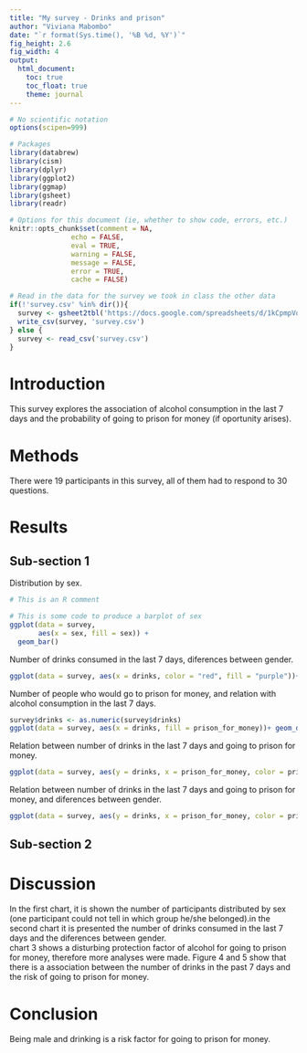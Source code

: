 ---
title: "My survey - Drinks and prison"
author: "Viviana Mabombo"
date: "`r format(Sys.time(), '%B %d, %Y')`"
fig_height: 2.6
fig_width: 4
output:
  html_document:
    toc: true
    toc_float: true
    theme: journal
---


```{r, echo = FALSE, warning = FALSE, message = FALSE, comment = NA, error= FALSE, cache = F}
# No scientific notation
options(scipen=999)

# Packages 
library(databrew)
library(cism)
library(dplyr)
library(ggplot2)
library(ggmap)
library(gsheet)
library(readr)

# Options for this document (ie, whether to show code, errors, etc.)
knitr::opts_chunk$set(comment = NA, 
               echo = FALSE,
               eval = TRUE,
               warning = FALSE, 
               message = FALSE, 
               error = TRUE, 
               cache = FALSE)

# Read in the data for the survey we took in class the other data
if(!'survey.csv' %in% dir()){
  survey <- gsheet2tbl('https://docs.google.com/spreadsheets/d/1kCpmpVqD4tzkdGgyLQGVqeZG1sJoe2FwFJIxtDRsrb0/edit?usp=sharing')
  write_csv(survey, 'survey.csv')
} else {
  survey <- read_csv('survey.csv')
}
```

# Introduction

This survey explores the association of alcohol consumption in the last 7 days and the probability of going to prison for money (if oportunity arises).

# Methods

There were 19 participants in this survey, all of them had to respond to 30 questions.


# Results

## Sub-section 1

Distribution by sex.

```{r}
# This is an R comment

# This is some code to produce a barplot of sex 
ggplot(data = survey,
       aes(x = sex, fill = sex)) +
  geom_bar() 
```
Number of drinks consumed in the last 7 days, diferences between gender.

```{r}
ggplot(data = survey, aes(x = drinks, color = "red", fill = "purple"))+ geom_histogram(alpha = 0.5)+ theme_classic() + facet_wrap(~sex)
```





Number of people who would go to prison for money, and relation with alcohol consumption in the last 7 days.

```{r}
survey$drinks <- as.numeric(survey$drinks)
ggplot(data = survey, aes(x = drinks, fill = prison_for_money))+ geom_density(alpha = 0.5)
```
Relation between number of drinks in the last 7 days and going to prison for money. 
```{r}
ggplot(data = survey, aes(y = drinks, x = prison_for_money, color = prison_for_money, fill = prison_for_money))+ geom_boxplot(alpha = 0.5)+geom_point()
```

Relation between number of drinks in the last 7 days and going to prison for money, and diferences between gender.
```{r}

ggplot(data = survey, aes(y = drinks, x = prison_for_money, color = prison_for_money, fill = prison_for_money))+ geom_boxplot(alpha = 0.5)+geom_point()+facet_wrap(~sex)
```

## Sub-section 2

# Discussion

In the first chart, it is shown the number of participants distributed by sex (one participant could not tell in which group he/she belonged).in the second chart it is presented the number of drinks consumed in the last 7 days and the  diferences between gender.  
chart 3 shows a disturbing protection factor of alcohol for going to prison for money, therefore more analyses were made. 
Figure 4 and 5 show that there is a association between the number of drinks in the past 7 days and the risk of going to prison for money.

# Conclusion
Being male and drinking is a risk factor for going to prison for money. 